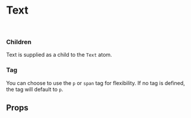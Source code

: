 

<Meta of={TextStories} />

# Text

<Canvas of={TextStories.Default} />

<br />

### Children

Text is supplied as a child to the `Text` atom.

### Tag

You can choose to use the `p` or `span` tag for flexibility. If no tag is defined, the tag will default to `p`.

## Props

<ArgTypes />
